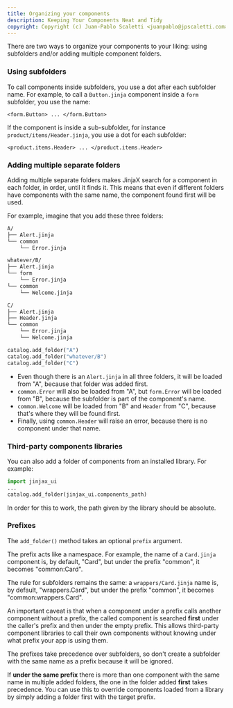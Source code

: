 ```yaml
---
title: Organizing your components
description: Keeping Your Components Neat and Tidy
copyright: Copyright (c) Juan-Pablo Scaletti <juanpablo@jpscaletti.com>
---
```


There are two ways to organize your components to your liking: using subfolders and/or adding multiple component folders.

### Using subfolders

To call components inside subfolders, you use a dot after each subfolder name. For example,
to call a `Button.jinja` component inside a `form` subfolder, you use the name:

```html+jinja
<form.Button> ... </form.Button>
```

If the component is inside a sub-subfolder, for instance `product/items/Header.jinja`, you use a dot for each subfolder:

```html+jinja
<product.items.Header> ... </product.items.Header>
```

### Adding multiple separate folders

Adding multiple separate folders makes JinjaX search for a component in each folder, in order, until it finds it. This means that even if different folders have components with the same name, the component found first will be used.

For example, imagine that you add these three folders:

```bash
A/
├── Alert.jinja
└── common
    └── Error.jinja

whatever/B/
├── Alert.jinja
└── form
    └── Error.jinja
└── common
    └── Welcome.jinja

C/
├── Alert.jinja
├── Header.jinja
└── common
    └── Error.jinja
    └── Welcome.jinja
```

```python
catalog.add_folder("A")
catalog.add_folder("whatever/B")
catalog.add_folder("C")
```

- Even though there is an `Alert.jinja` in all three folders, it will be loaded from "A",
  because that folder was added first.
- `common.Error` will also be loaded from "A", but `form.Error` will be loaded from "B",
  because the subfolder is part of the component's name.
- `common.Welcome` will be loaded from "B" and `Header` from "C", because that's where
  they will be found first.
- Finally, using `common.Header` will raise an error, because there is no component under
  that name.

### Third-party components libraries

You can also add a folder of components from an installed library. For example:

```python
import jinjax_ui
...
catalog.add_folder(jinjax_ui.components_path)
```

In order for this to work, the path given by the library should be absolute.

### Prefixes

The `add_folder()` method takes an optional `prefix` argument.

The prefix acts like a namespace. For example, the name of a
`Card.jinja` component is, by default, "Card", but under
the prefix "common", it becomes "common:Card".

The rule for subfolders remains the same: a `wrappers/Card.jinja`
name is, by default, "wrappers.Card", but under the prefix "common", it becomes
"common:wrappers.Card".

An important caveat is that when a component under a prefix calls another
component without a prefix, the called component is searched **first**
under the caller's prefix and then under the empty prefix. This allows third-party
component libraries to call their own components without knowing under what prefix
your app is using them.

<Callout type="warning">
The prefixes take precedence over subfolders, so don't create a subfolder with
the same name as a prefix because it will be ignored.
</Callout>

If **under the same prefix** there is more than one component with the same name
in multiple added folders, the one in the folder added **first** takes precedence.
You can use this to override components loaded from a library by simply adding a folder first
with the target prefix.
